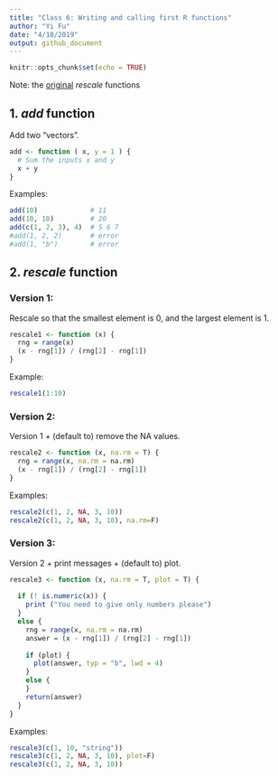 ```yaml
---
title: "Class 6: Writing and calling first R functions"
author: "Yi Fu"
date: "4/18/2019"
output: github_document
---
```


```r
knitr::opts_chunk$set(echo = TRUE)
```

Note: the [original](https://tinyurl.com/rescale-R) *rescale* functions

## 1. *add* function

Add two "vectors".
```r
add <- function ( x, y = 1 ) {
  # Sum the inputs x and y
  x + y
}
```

Examples:
```r
add(10)             # 11
add(10, 10)         # 20
add(c(1, 2, 3), 4)  # 5 6 7
#add(1, 2, 2)       # error
#add(1, "b")        # error
```

## 2. *rescale* function

### Version 1:

Rescale so that the smallest element is 0, and the largest element is 1.
```r
rescale1 <- function (x) {
  rng = range(x)
  (x - rng[1]) / (rng[2] - rng[1])
}
```

Example:
```r
rescale1(1:10)
```

### Version 2:

Version 1 + (default to) remove the NA values.
```r
rescale2 <- function (x, na.rm = T) {
  rng = range(x, na.rm = na.rm)
  (x - rng[1]) / (rng[2] - rng[1])
}
```

Examples:
```r
rescale2(c(1, 2, NA, 3, 10))
rescale2(c(1, 2, NA, 3, 10), na.rm=F)
```

### Version 3:

Version 2 + print messages + (default to) plot.
```r
rescale3 <- function (x, na.rm = T, plot = T) {
  
  if (! is.numeric(x)) {
    print ("You need to give only numbers please")
  }
  else {
    rng = range(x, na.rm = na.rm)
    answer = (x - rng[1]) / (rng[2] - rng[1])
  
    if (plot) {
      plot(answer, typ = "b", lwd = 4)
    }
    else {
    }
    return(answer)
  }
}
```

Examples:
```r
rescale3(c(1, 10, "string"))
rescale3(c(1, 2, NA, 3, 10), plot=F)
rescale3(c(1, 2, NA, 3, 10))
```
